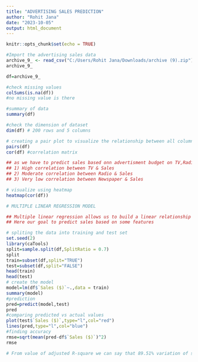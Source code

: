 ---
title: "ADVERTISING SALES PREDICTION"
author: "Rohit Jana"
date: "2023-10-05"
output: html_document
---

```{r setup, include=FALSE}
knitr::opts_chunk$set(echo = TRUE)
```

```{r}
#Import the advertising sales data
archive_9_ <- read_csv("C:/Users/Rohit Jana/Downloads/archive (9).zip")
archive_9_
```
```{r}
df=archive_9_
```

```{r}
#check missing values
colSums(is.na(df))
#no missing value is there
```

```{r}
#summary of data
summary(df)
```

```{r}
#check the dimension of dataset
dim(df) # 200 rows and 5 columns
```

```{r}
# creating a pair plot to visualize the relationship between all columns
pairs(df)
cor(df) #correlation matrix
```

```{r}
## as we have to predict sales based onn advertisment budget on TV,Radio & Newspaper, so we ##check correlation between variables and sales column. From correlation matrix we easily ##interpreat it
## 1) High correlation between TV & Sales
## 2) Moderate correlation between Radio & Sales
## 3) Very low correlation between Newspaper & Sales

```

```{r}
# visualize using heatmap
heatmap(cor(df))
```

```{r}
# MULTIPLE LINEAR REGRESSION MODEL

## Multiple linear regression allows us to build a linear relationship between multiple features #to estimate target variables
## Here our goal to predict sales based on some features
```

```{r}
# spliting the data into training and test set
set.seed(2)
library(caTools)
split=sample.split(df,SplitRatio = 0.7)
split
train=subset(df,split="TRUE")
test=subset(df,split="FALSE")
head(train)
head(test)
# create the model
model=lm(df$`Sales ($)`~.,data = train)
summary(model)
#prediction
pred=predict(model,test)
pred
#comparing predicted vs actual values
plot(test$`Sales ($)`,type="l",col="red")
lines(pred,type="l",col="blue")
#finding accuracy
rmse=sqrt(mean(pred-df$`Sales ($)`)^2)
rmse

```

```{r}
# From value of adjusted R-square we can say that 89.51% variation of sales price is explained #by Newspapers,Tv and Radio Ad. And small value of root mean square error(rsme) indicates that #fitted model is good accuracy for predicting the sales price. 

```

